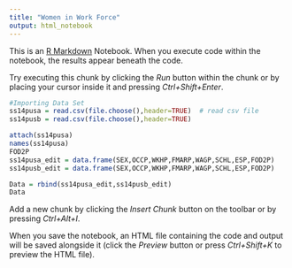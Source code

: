 ---
title: "Women in Work Force"
output: html_notebook
---

This is an [R Markdown](http://rmarkdown.rstudio.com) Notebook. When you execute code within the notebook, the results appear beneath the code. 

Try executing this chunk by clicking the *Run* button within the chunk or by placing your cursor inside it and pressing *Ctrl+Shift+Enter*. 

```{r} 
#Importing Data Set
ss14pusa = read.csv(file.choose(),header=TRUE)  # read csv file
ss14pusb = read.csv(file.choose(),header=TRUE)

attach(ss14pusa)
names(ss14pusa)
FOD2P
ss14pusa_edit = data.frame(SEX,OCCP,WKHP,FMARP,WAGP,SCHL,ESP,FOD2P)
ss14pusb_edit = data.frame(SEX,OCCP,WKHP,FMARP,WAGP,SCHL,ESP,FOD2P)

Data = rbind(ss14pusa_edit,ss14pusb_edit)
Data
```

Add a new chunk by clicking the *Insert Chunk* button on the toolbar or by pressing *Ctrl+Alt+I*.

When you save the notebook, an HTML file containing the code and output will be saved alongside it (click the *Preview* button or press *Ctrl+Shift+K* to preview the HTML file).
